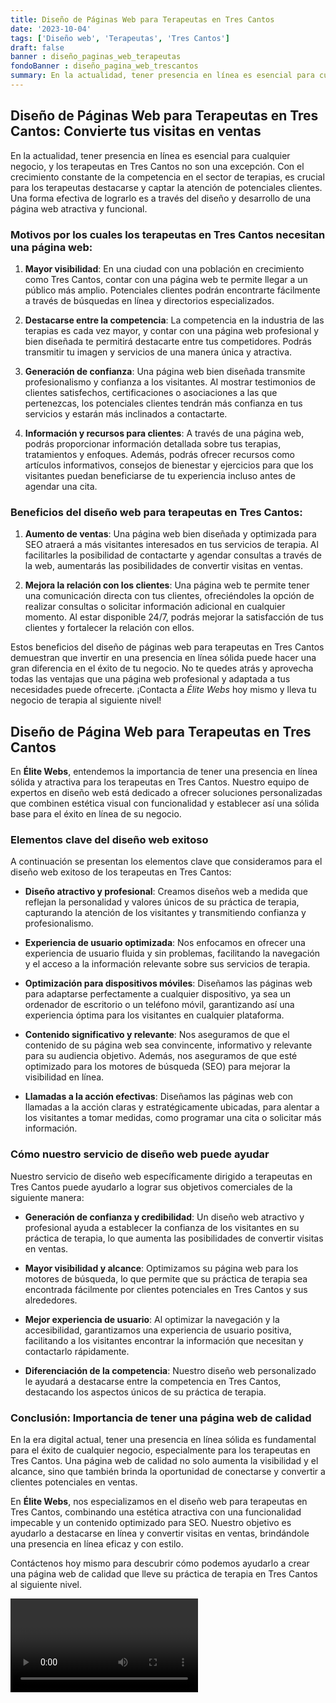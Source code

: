 ```yaml
---
title: Diseño de Páginas Web para Terapeutas en Tres Cantos
date: '2023-10-04'
tags: ['Diseño web', 'Terapeutas', 'Tres Cantos']
draft: false
banner : diseño_paginas_web_terapeutas
fondoBanner : diseño_pagina_web_trescantos
summary: En la actualidad, tener presencia en línea es esencial para cualquier negocio, y los terapeutas en Tres Cantos no son una excepción. Con el crecimiento constante de la competencia en el sector de terapias, es crucial para los terapeutas destacarse y captar la atención de potenciales clientes. Una forma efectiva de lograrlo es a través del diseño y desarrollo de una página web atractiva y funcional.
---
```


## **Diseño de Páginas Web para Terapeutas en Tres Cantos: Convierte tus visitas en ventas**

En la actualidad, tener presencia en línea es esencial para cualquier negocio, y los terapeutas en Tres Cantos no son una excepción. Con el crecimiento constante de la competencia en el sector de terapias, es crucial para los terapeutas destacarse y captar la atención de potenciales clientes. Una forma efectiva de lograrlo es a través del diseño y desarrollo de una página web atractiva y funcional.

### **Motivos por los cuales los terapeutas en Tres Cantos necesitan una página web:**

1. **Mayor visibilidad**: En una ciudad con una población en crecimiento como Tres Cantos, contar con una página web te permite llegar a un público más amplio. Potenciales clientes podrán encontrarte fácilmente a través de búsquedas en línea y directorios especializados.

2. **Destacarse entre la competencia**: La competencia en la industria de las terapias es cada vez mayor, y contar con una página web profesional y bien diseñada te permitirá destacarte entre tus competidores. Podrás transmitir tu imagen y servicios de una manera única y atractiva.

3. **Generación de confianza**: Una página web bien diseñada transmite profesionalismo y confianza a los visitantes. Al mostrar testimonios de clientes satisfechos, certificaciones o asociaciones a las que pertenezcas, los potenciales clientes tendrán más confianza en tus servicios y estarán más inclinados a contactarte.

4. **Información y recursos para clientes**: A través de una página web, podrás proporcionar información detallada sobre tus terapias, tratamientos y enfoques. Además, podrás ofrecer recursos como artículos informativos, consejos de bienestar y ejercicios para que los visitantes puedan beneficiarse de tu experiencia incluso antes de agendar una cita.

### **Beneficios del diseño web para terapeutas en Tres Cantos:**

1. **Aumento de ventas**: Una página web bien diseñada y optimizada para SEO atraerá a más visitantes interesados en tus servicios de terapia. Al facilitarles la posibilidad de contactarte y agendar consultas a través de la web, aumentarás las posibilidades de convertir visitas en ventas.

2. **Mejora la relación con los clientes**: Una página web te permite tener una comunicación directa con tus clientes, ofreciéndoles la opción de realizar consultas o solicitar información adicional en cualquier momento. Al estar disponible 24/7, podrás mejorar la satisfacción de tus clientes y fortalecer la relación con ellos.

Estos beneficios del diseño de páginas web para terapeutas en Tres Cantos demuestran que invertir en una presencia en línea sólida puede hacer una gran diferencia en el éxito de tu negocio. No te quedes atrás y aprovecha todas las ventajas que una página web profesional y adaptada a tus necesidades puede ofrecerte. ¡Contacta a *Élite Webs* hoy mismo y lleva tu negocio de terapia al siguiente nivel!

<GifSeo />

<Cta />

## Diseño de Página Web para Terapeutas en Tres Cantos

En **Élite Webs**, entendemos la importancia de tener una presencia en línea sólida y atractiva para los terapeutas en Tres Cantos. Nuestro equipo de expertos en diseño web está dedicado a ofrecer soluciones personalizadas que combinen estética visual con funcionalidad y establecer así una sólida base para el éxito en línea de su negocio.

### Elementos clave del diseño web exitoso

A continuación se presentan los elementos clave que consideramos para el diseño web exitoso de los terapeutas en Tres Cantos:

- **Diseño atractivo y profesional**: Creamos diseños web a medida que reflejan la personalidad y valores únicos de su práctica de terapia, capturando la atención de los visitantes y transmitiendo confianza y profesionalismo.

- **Experiencia de usuario optimizada**: Nos enfocamos en ofrecer una experiencia de usuario fluida y sin problemas, facilitando la navegación y el acceso a la información relevante sobre sus servicios de terapia.

- **Optimización para dispositivos móviles**: Diseñamos las páginas web para adaptarse perfectamente a cualquier dispositivo, ya sea un ordenador de escritorio o un teléfono móvil, garantizando así una experiencia óptima para los visitantes en cualquier plataforma.

- **Contenido significativo y relevante**: Nos aseguramos de que el contenido de su página web sea convincente, informativo y relevante para su audiencia objetivo. Además, nos aseguramos de que esté optimizado para los motores de búsqueda (SEO) para mejorar la visibilidad en línea.

- **Llamadas a la acción efectivas**: Diseñamos las páginas web con llamadas a la acción claras y estratégicamente ubicadas, para alentar a los visitantes a tomar medidas, como programar una cita o solicitar más información.

### Cómo nuestro servicio de diseño web puede ayudar

Nuestro servicio de diseño web específicamente dirigido a terapeutas en Tres Cantos puede ayudarlo a lograr sus objetivos comerciales de la siguiente manera:

- **Generación de confianza y credibilidad**: Un diseño web atractivo y profesional ayuda a establecer la confianza de los visitantes en su práctica de terapia, lo que aumenta las posibilidades de convertir visitas en ventas.

- **Mayor visibilidad y alcance**: Optimizamos su página web para los motores de búsqueda, lo que permite que su práctica de terapia sea encontrada fácilmente por clientes potenciales en Tres Cantos y sus alrededores.

- **Mejor experiencia de usuario**: Al optimizar la navegación y la accesibilidad, garantizamos una experiencia de usuario positiva, facilitando a los visitantes encontrar la información que necesitan y contactarlo rápidamente.

- **Diferenciación de la competencia**: Nuestro diseño web personalizado le ayudará a destacarse entre la competencia en Tres Cantos, destacando los aspectos únicos de su práctica de terapia.

### Conclusión: Importancia de tener una página web de calidad

En la era digital actual, tener una presencia en línea sólida es fundamental para el éxito de cualquier negocio, especialmente para los terapeutas en Tres Cantos. Una página web de calidad no solo aumenta la visibilidad y el alcance, sino que también brinda la oportunidad de conectarse y convertir a clientes potenciales en ventas.

En **Élite Webs**, nos especializamos en el diseño web para terapeutas en Tres Cantos, combinando una estética atractiva con una funcionalidad impecable y un contenido optimizado para SEO. Nuestro objetivo es ayudarlo a destacarse en línea y convertir visitas en ventas, brindándole una presencia en línea eficaz y con estilo.

Contáctenos hoy mismo para descubrir cómo podemos ayudarlo a crear una página web de calidad que lleve su práctica de terapia en Tres Cantos al siguiente nivel.

<Video />

<CtaBot job='Terapeutas' city='Tres Cantos'/>

<Gmaps query='Tres Cantos+españa+maps' />